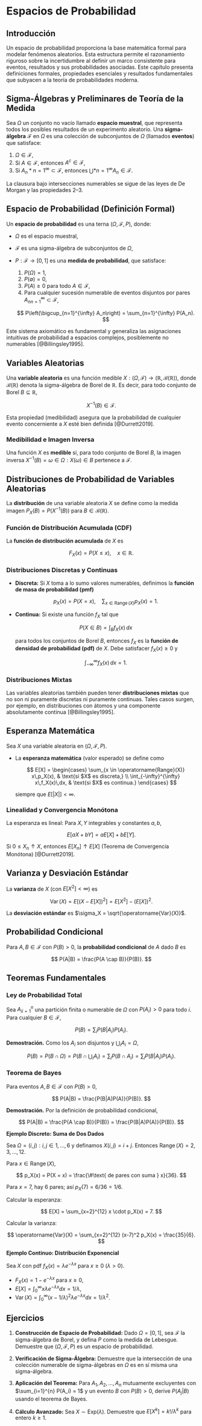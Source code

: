 # Espacios de Probabilidad

## Introducción

Un espacio de probabilidad proporciona la base matemática formal para modelar fenómenos aleatorios. Esta estructura permite el razonamiento riguroso sobre la incertidumbre al definir un marco consistente para eventos, resultados y sus probabilidades asociadas. Este capítulo presenta definiciones formales, propiedades esenciales y resultados fundamentales que subyacen a la teoría de probabilidades moderna.

## Sigma-Álgebras y Preliminares de Teoría de la Medida

Sea $\Omega$ un conjunto no vacío llamado **espacio muestral**, que representa todos los posibles resultados de un experimento aleatorio. Una **sigma-álgebra** $\mathcal{F}$ en $\Omega$ es una colección de subconjuntos de $\Omega$ (llamados **eventos**) que satisface:

1. $\Omega \in \mathcal{F}$,
2. Si $A \in \mathcal{F}$, entonces $A^{c} \in \mathcal{F}$,
3. Si ${A_n}*{n=1}^\infty \subset \mathcal{F}$, entonces $\bigcup*{n=1}^\infty A_n \in \mathcal{F}$.

La clausura bajo intersecciones numerables se sigue de las leyes de De Morgan y las propiedades 2–3.

## Espacio de Probabilidad (Definición Formal)

Un **espacio de probabilidad** es una terna $(\Omega, \mathcal{F}, P)$, donde:

* $\Omega$ es el espacio muestral,
* $\mathcal{F}$ es una sigma-álgebra de subconjuntos de $\Omega$,
* $P: \mathcal{F} \to [0, 1]$ es una **medida de probabilidad**, que satisface:

  1. $P(\Omega) = 1$,
  2. $P(\emptyset) = 0$,
  3. $P(A) \geq 0$ para todo $A \in \mathcal{F}$,
  4. Para cualquier sucesión numerable de eventos disjuntos por pares ${A_n}_{n=1}^{\infty} \subset \mathcal{F}$,

  $$
  P\left(\bigcup_{n=1}^{\infty} A_n\right) = \sum_{n=1}^{\infty} P(A_n).
  $$

Este sistema axiomático es fundamental y generaliza las asignaciones intuitivas de probabilidad a espacios complejos, posiblemente no numerables [@Billingsley1995].

## Variables Aleatorias

Una **variable aleatoria** es una función medible $X: (\Omega, \mathcal{F}) \to (\mathbb{R}, \mathcal{B}(\mathbb{R}))$, donde $\mathcal{B}(\mathbb{R})$ denota la sigma-álgebra de Borel de $\mathbb{R}$. Es decir, para todo conjunto de Borel $B \subseteq \mathbb{R}$,

$$
X^{-1}(B) \in \mathcal{F}.
$$

Esta propiedad (medibilidad) asegura que la probabilidad de cualquier evento concerniente a $X$ esté bien definida [@Durrett2019].

### Medibilidad e Imagen Inversa

Una función $X$ es **medible** si, para todo conjunto de Borel $B$, la imagen inversa $X^{-1}(B) = {\omega \in \Omega : X(\omega) \in B}$ pertenece a $\mathcal{F}$.

## Distribuciones de Probabilidad de Variables Aleatorias

La **distribución** de una variable aleatoria $X$ se define como la medida imagen $P_X(B) = P(X^{-1}(B))$ para $B \in \mathcal{B}(\mathbb{R})$.

### Función de Distribución Acumulada (CDF)

La **función de distribución acumulada** de $X$ es

$$
F_X(x) = P(X \leq x), \quad x \in \mathbb{R}.
$$

### Distribuciones Discretas y Continuas

* **Discreta:** Si $X$ toma a lo sumo valores numerables, definimos la **función de masa de probabilidad (pmf)**

  $$
  p_X(x) = P(X = x), \quad \sum_{x \in \operatorname{Range}(X)} p_X(x) = 1.
  $$
* **Continua:** Si existe una función $f_X$ tal que

  $$
  P(X \in B) = \int_B f_X(x)\,dx
  $$

  para todos los conjuntos de Borel $B$, entonces $f_X$ es la **función de densidad de probabilidad (pdf)** de $X$. Debe satisfacer $f_X(x) \geq 0$ y

  $$
  \int_{-\infty}^{\infty} f_X(x)\,dx = 1.
  $$

### Distribuciones Mixtas

Las variables aleatorias también pueden tener **distribuciones mixtas** que no son ni puramente discretas ni puramente continuas. Tales casos surgen, por ejemplo, en distribuciones con átomos y una componente absolutamente continua [@Billingsley1995].

## Esperanza Matemática

Sea $X$ una variable aleatoria en $(\Omega, \mathcal{F}, P)$.

* La **esperanza matemática** (valor esperado) se define como

  $$
  E[X] =
  \begin{cases}
  \sum_{x \in \operatorname{Range}(X)} x\,p_X(x), & \text{si $X$ es discreta,} \\
  \int_{-\infty}^{\infty} x\,f_X(x)\,dx, & \text{si $X$ es continua.}
  \end{cases}
  $$

  siempre que $E[|X|] < \infty$.

### Linealidad y Convergencia Monótona

La esperanza es lineal: Para $X, Y$ integrables y constantes $a, b$,

$$
E[aX + bY] = a E[X] + b E[Y].
$$

Si $0 \leq X_n \uparrow X$, entonces $E[X_n] \uparrow E[X]$ (Teorema de Convergencia Monótona) [@Durrett2019].

## Varianza y Desviación Estándar

La **varianza** de $X$ (con $E[X^2] < \infty$) es

$$
\operatorname{Var}(X) = E[(X - E[X])^2] = E[X^2] - (E[X])^2.
$$

La **desviación estándar** es $\sigma_X = \sqrt{\operatorname{Var}(X)}$.

## Probabilidad Condicional

Para $A, B \in \mathcal{F}$ con $P(B) > 0$, la **probabilidad condicional** de $A$ dado $B$ es

$$
P(A|B) = \frac{P(A \cap B)}{P(B)}.
$$

## Teoremas Fundamentales

### Ley de Probabilidad Total

Sea ${A_i}_{i=1}^{n}$ una partición finita o numerable de $\Omega$ con $P(A_i) > 0$ para todo $i$. Para cualquier $B \in \mathcal{F}$,

$$
P(B) = \sum_{i} P(B|A_i)P(A_i).
$$

**Demostración.**
Como los $A_i$ son disjuntos y $\bigcup_{i} A_i = \Omega$,

$$
P(B) = P\left(B \cap \Omega\right) = P\left(B \cap \bigcup_{i} A_i\right) = \sum_{i} P(B \cap A_i) = \sum_{i} P(B|A_i)P(A_i).
$$

### Teorema de Bayes

Para eventos $A, B \in \mathcal{F}$ con $P(B) > 0$,

$$
P(A|B) = \frac{P(B|A)P(A)}{P(B)}.
$$

**Demostración.**
Por la definición de probabilidad condicional,

$$
P(A|B) = \frac{P(A \cap B)}{P(B)} = \frac{P(B|A)P(A)}{P(B)}.
$$

**Ejemplo Discreto: Suma de Dos Dados**

Sea $\Omega = {(i,j) : i, j \in {1,\ldots,6}}$ y definamos $X(i,j) = i + j$. Entonces $\operatorname{Range}(X) = {2,3,\ldots,12}$.

Para $x \in \operatorname{Range}(X)$,

$$
p_X(x) = P(X = x) = \frac{\#\text{ de pares con suma } x}{36}.
$$

Para $x = 7$, hay 6 pares; así $p_X(7) = 6/36 = 1/6$.

Calcular la esperanza:

$$
E[X] = \sum_{x=2}^{12} x \cdot p_X(x) = 7.
$$

Calcular la varianza:

$$
\operatorname{Var}(X) = \sum_{x=2}^{12} (x-7)^2 p_X(x) = \frac{35}{6}.
$$

**Ejemplo Continuo: Distribución Exponencial**

Sea $X$ con pdf $f_X(x) = \lambda e^{-\lambda x}$ para $x \geq 0$ ($\lambda > 0$).

* $F_X(x) = 1 - e^{-\lambda x}$ para $x \geq 0$,
* $E[X] = \int_{0}^{\infty} x \lambda e^{-\lambda x} dx = 1/\lambda$,
* $\operatorname{Var}(X) = \int_{0}^{\infty} (x - 1/\lambda)^2 \lambda e^{-\lambda x} dx = 1/\lambda^2$.

## Ejercicios

1. **Construcción de Espacio de Probabilidad:**
   Dado $\Omega = [0,1]$, sea $\mathcal{F}$ la sigma-álgebra de Borel, y defina $P$ como la medida de Lebesgue. Demuestre que $(\Omega, \mathcal{F}, P)$ es un espacio de probabilidad.

2. **Verificación de Sigma-Álgebra:**
   Demuestre que la intersección de una colección numerable de sigma-álgebras en $\Omega$ es en sí misma una sigma-álgebra.

3. **Aplicación del Teorema:**
   Para $A_1, A_2, \ldots, A_n$ mutuamente excluyentes con $\sum_{i=1}^{n} P(A_i) = 1$ y un evento $B$ con $P(B) > 0$, derive $P(A_j|B)$ usando el teorema de Bayes.

4. **Cálculo Avanzado:**
   Sea $X \sim \text{Exp}(\lambda)$. Demuestre que $E[X^k] = k!/\lambda^k$ para entero $k \geq 1$.
